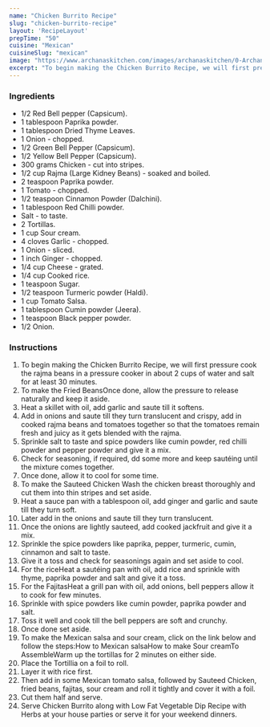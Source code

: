 ---
name: "Chicken Burrito Recipe"
slug: "chicken-burrito-recipe"
layout: 'RecipeLayout'
prepTime: "50"
cuisine: "Mexican"
cuisineSlug: "mexican"
image: "https://www.archanaskitchen.com/images/archanaskitchen/0-Archanas-Kitchen-Recipes/2018/May-17/Mexican_Chicken_and_Bean_Burrito_Recipe-4.jpg"
excerpt: "To begin making the Chicken Burrito Recipe, we will first pressure cook the rajma beans in a pressure cooker in about 2 cups of water and salt for at least 30 minutes"
---

### Ingredients

- 1/2 Red Bell pepper (Capsicum).
- 1 tablespoon Paprika powder.
- 1 tablespoon Dried Thyme Leaves.
- 1 Onion - chopped.
- 1/2 Green Bell Pepper (Capsicum).
- 1/2 Yellow Bell Pepper (Capsicum).
- 300 grams Chicken - cut into stripes.
- 1/2 cup Rajma (Large Kidney Beans) - soaked and boiled.
- 2 teaspoon Paprika powder.
- 1 Tomato - chopped.
- 1/2 teaspoon Cinnamon Powder (Dalchini).
- 1 tablespoon Red Chilli powder.
- Salt - to taste.
- 2 Tortillas.
- 1 cup Sour cream.
- 4 cloves Garlic - chopped.
- 1 Onion - sliced.
- 1 inch Ginger - chopped.
- 1/4 cup Cheese - grated.
- 1/4 cup Cooked rice.
- 1 teaspoon Sugar.
- 1/2 teaspoon Turmeric powder (Haldi).
- 1 cup Tomato Salsa.
- 1 tablespoon Cumin powder (Jeera).
- 1 teaspoon Black pepper powder.
- 1/2 Onion.

### Instructions

1. To begin making the Chicken Burrito Recipe, we will first pressure cook the rajma beans in a pressure cooker in about 2 cups of water and salt for at least 30 minutes.
1. To make the Fried BeansOnce done, allow the pressure to release naturally and keep it aside.
1. Heat a skillet with oil, add garlic and saute till it softens.
1. Add in onions and saute till they turn translucent and crispy, add in cooked rajma beans and tomatoes together so that the tomatoes remain fresh and juicy as it gets blended with the rajma.
1. Sprinkle salt to taste and spice powders like cumin powder, red chilli powder and pepper powder and give it a mix.
1. Check for seasoning, if required, dd some more and keep sautéing until the mixture comes together.
1. Once done, allow it to cool for some time.
1. To make the Sauteed Chicken Wash the chicken breast thoroughly and cut them into thin stripes and set aside.
1. Heat a sauce pan with a tablespoon oil, add ginger and garlic and saute till they turn soft.
1. Later add in the onions and saute till they turn translucent.
1. Once the onions are lightly sauteed, add cooked jackfruit and give it a mix.
1. Sprinkle the spice powders like paprika, pepper, turmeric, cumin, cinnamon and salt to taste.
1. Give it a toss and check for seasonings again and set aside to cool.
1. For the riceHeat a sautéing pan with oil, add rice and sprinkle with thyme, paprika powder and salt and give it a toss.
1. For the FajitasHeat a grill pan with oil, add  onions, bell peppers allow it to cook for few minutes.
1. Sprinkle with spice powders like cumin powder, paprika powder and salt.
1. Toss it well and cook till the bell peppers are soft and crunchy.
1. Once done set aside.
1. To make the Mexican salsa and sour cream, click on the link below and follow the steps:How to Mexican salsaHow to make Sour creamTo AssembleWarm up the tortillas for 2 minutes on either side.
1. Place the Tortillia on a foil to roll.
1. Layer it with rice first.
1. Then add in some Mexican tomato salsa, followed by Sauteed Chicken, fried beans, fajitas, sour cream and roll it tightly and cover it with a foil.
1. Cut them half and serve.
1. Serve Chicken Burrito along with Low Fat Vegetable Dip Recipe with Herbs at your house parties or serve it for your weekend dinners.
